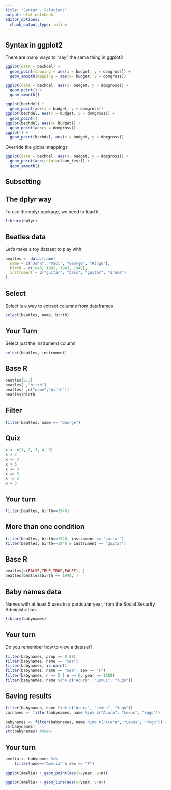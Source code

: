 ```yaml
---
title: "Syntax - Solutions"
output: html_notebook
editor_options: 
  chunk_output_type: inline
---
```


## Syntax in ggplot2
There are many ways to "say" the same thing in ggplot2

```r
ggplot(data = bechdel) +
  geom_point(mapping = aes(x = budget, y = domgross)) +
  geom_smooth(mapping = aes(x= budget, y = domgross))
```

```r
ggplot(data = bechdel, aes(x= budget, y = domgross)) +
  geom_point() +
  geom_smooth()
```

```r
ggplot(bechdel) + 
  geom_point(aes(x = budget, y = domgross))
ggplot(bechdel, aes(x = budget, y = domgross)) +
  geom_point()
ggplot(bechdel, aes(x= budget)) + 
  geom_point(aes(y = domgross))
ggplot() + 
  geom_point(bechdel, aes(x = budget, y = domgross))
```

Override the global mappings

```r
ggplot(data = bechdel, aes(x= budget, y = domgross)) +
  geom_point(aes(color=clean_test)) +
  geom_smooth()
```

## Subsetting

## The dplyr way
To use the dplyr package, we need to load it.

```r
library(dplyr)
```



## Beatles data
Let's make a toy dataset to play with. 

```r
beatles <- data.frame(
  name = c("John", "Paul", "George", "Ringo"),
  birth = c(1940, 1942, 1943, 1940), 
  instrument = c("guitar", "bass", "guitar", "drums")
)
```

## Select
Select is a way to extract columns from dataframes

```r
select(beatles, name, birth)
```

## Your Turn
Select just the instrument column

```r
select(beatles, instrument)
```

## Base R
```r
beatles[2,3]
beatles[ ,"birth"]
beatles[ ,c("name","birth")]
beatles$birth
```

## Filter

```r
filter(beatles, name == "George")
```

## Quiz

```r
x <- c(1, 2, 3, 4, 5)
x > 3
x >= 3
x < 3
x <= 3
x == 3
x != 3
x = 3
```

## Your turn

```r
filter(beatles, birth==1940)
```




## More than one condition
```r
filter(beatles, birth==1940, instrument == "guitar")
filter(beatles, birth==1940 & instrument == "guitar")
```

## Base R

```r
beatles[c(FALSE,TRUE,TRUE,FALSE), ]
beatles[beatles$birth == 1940, ]
```

## Baby names data
Names with at least 5 uses in a particular year, from the Social Security Administration. 

```r
library(babynames)
```

## Your turn
Do you remember how to view a dataset?

```r
filter(babynames, prop >= 0.08)
filter(babynames, name == "Sea")
filter(babynames, is.na(n))
filter(babynames, name == "Sea", sex == "F")
filter(babynames, n == 5 | n == 6, year == 1880)
filter(babynames, name %in% c("Acura", "Lexus", "Yugo"))
```

## Saving results

```r
filter(babynames, name %in% c("Acura", "Lexus", "Yugo"))
carnames <- filter(babynames, name %in% c("Acura", "Lexus", "Yugo"))
```

```r
babynames <- filter(babynames, name %in% c("Acura", "Lexus", "Yugo")) # dangerous!
rm(babynames)
str(babynames) #phew!
```

## Your turn 
```r
amelia <- babynames %>%
    filter(name=="Amelia" & sex == "F")

ggplot(amelia) + geom_point(aes(x=year, y=n))

ggplot(amelia) + geom_line(aes(x=year, y=n))
```

